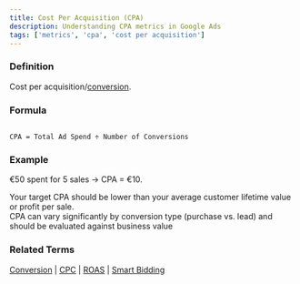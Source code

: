 ```yaml
---
title: Cost Per Acquisition (CPA)
description: Understanding CPA metrics in Google Ads
tags: ['metrics', 'cpa', 'cost per acquisition']
---
```



### Definition
Cost per acquisition/[conversion](/metrics/conversion).

### Formula
```

CPA = Total Ad Spend ÷ Number of Conversions
```

### Example
€50 spent for 5 sales → CPA = €10.

<Aside type="tip">Your target CPA should be lower than your average customer lifetime value or profit per sale.</Aside>

<Aside type="note">CPA can vary significantly by conversion type (purchase vs. lead) and should be evaluated against business value</Aside>

### Related Terms
[Conversion](/metrics/conversion) | [CPC](/metrics/cpc) | [ROAS](/metrics/roas) | [Smart Bidding](/automation/smart-bidding)
